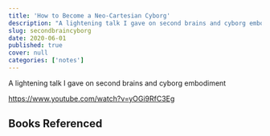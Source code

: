 ```yaml
---
title: 'How to Become a Neo-Cartesian Cyborg'
description: "A lightening talk I gave on second brains and cyborg embodiment"
slug: secondbraincyborg
date: 2020-06-01
published: true
cover: null
categories: ['notes']
---
```




A lightening talk I gave on second brains and cyborg embodiment

https://www.youtube.com/watch?v=yOGi9RfC3Eg

## Books Referenced

<Book
      slug="/mwlb"
      title="Metaphors We Live By"
      author='George Lakoff'
/>

<Book
      slug="/mwlb"
      title="Natural Born Cyborgs"
      author='Andy Clark'
/>